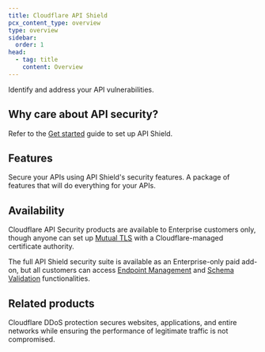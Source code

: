 ```yaml
---
title: Cloudflare API Shield
pcx_content_type: overview
type: overview
sidebar:
  order: 1
head:
  - tag: title
    content: Overview
---
```



<Description>

Identify and address your API vulnerabilities. 
</Description>

<Plan type="ent-add-on" />

<Render file="non-contract-enablement" product="fundamentals" />

## Why care about API security?

<Render file="why-care" product="api-shield" />

Refer to the [Get started](/api-shield/get-started/) guide to set up API Shield.

## Features

<Feature header="Security features" href="/api-shield/security/">
Secure your APIs using API Shield's security features. 
</Feature>

<Feature header="Management, monitoring, and more" href="/api-shield/api-gateway/">
A package of features that will do everything for your APIs. 
</Feature>

## Availability

Cloudflare API Security products are available to Enterprise customers only, though anyone can set up [Mutual TLS](/api-shield/security/mtls/) with a Cloudflare-managed certificate authority.

The full API Shield security suite is available as an Enterprise-only paid add-on, but all customers can access [Endpoint Management](/api-shield/management-and-monitoring/) and [Schema Validation](/api-shield/security/schema-validation/) functionalities.

## Related products

<RelatedProduct header="DDoS Protection" href="/ddos-protection/" product="ddos-protection">
Cloudflare DDoS protection secures websites, applications, and entire networks while ensuring the performance of legitimate traffic is not compromised. 
</RelatedProduct>
